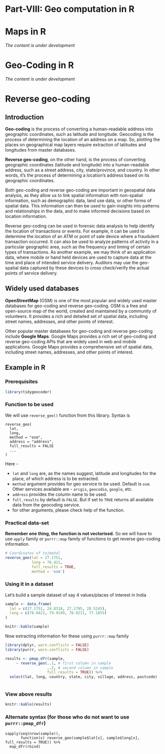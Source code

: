 # Part-VIII: Geo computation in R {-}

# Maps in R
*The content is under development*

# Geo-Coding in R

*The content is under development*

# Reverse geo-coding
## Introduction
**Geo-coding** is the process of converting a human-readable address into geographic coordinates, such as latitude and longitude. Geocoding is the process of determining the location of an address on a map. So, plotting the places on geographical map layers require extraction of latitudes and longitudes from master databases.

**Reverse geo-coding**, on the other hand, is the process of converting geographic coordinates (latitude and longitude) into a human-readable address, such as a street address, city, state/province, and country. In other words, it's the process of determining a location's address based on its geographic coordinates.  

Both geo-coding and reverse geo-coding are important in geospatial data analysis, as they allow us to link spatial information with non-spatial information, such as demographic data, land use data, or other forms of spatial data. This information can then be used to gain insights into patterns and relationships in the data, and to make informed decisions based on location information.  

Reverse geo-coding can be used in forensic data analysis to help identify the location of transactions or events. For example, it can be used to determine the location of an ATM or point of sale device where a fraudulent transaction occurred. It can also be used to analyze patterns of activity in a particular geographic area, such as the frequency and timing of certain types of transactions.  As another example, we may think of an application data, where mobile or hand held devices are used to capture data at the time and place of intended service delivery.  Auditors may use the geo-spatial data captured by these devices to cross check/verify the actual points of service delivery.

## Widely used databases
**OpenStreetMap** (OSM) is one of the most popular and widely used master databases for geo-coding and reverse geo-coding. OSM is a free and open-source map of the world, created and maintained by a community of volunteers. It provides a rich and detailed set of spatial data, including street names, addresses, and other points of interest.  

Other popular master databases for geo-coding and reverse geo-coding include **Google Maps**. Google Maps provides a rich set of geo-coding and reverse geo-coding APIs that are widely used in web and mobile applications. Google Maps provides a comprehensive set of spatial data, including street names, addresses, and other points of interest.

## Example in R
### Prerequisites
```r
library(tidygeocoder)
```

### Function to be used
We will use `reverse_geo()` function from this library.  Syntax is

```
reverse_geo(
  lat,
  long,
  method = "osm",
  address = "address",
  full_results = FALSE
  ...
)
```
Here -

- `lat` and `long` are, as the names suggest, latitude and longitudes for the place, of which address is to be extracted.
- `method` argument provides for geo service to be used.  Default is `osm`.  Other services available are - `arcgis`, `geocodio`, `google`, etc.
- `address` provides the column name to be used.
- `full_results` by default is `FALSE`.  But if set to `TRUE` returns all available data from the geocoding service.
- for other arguments, please check help of the function.

### Practical data-set
**Remember one thing, the function is not vectorised.**  So we will have to use `apply` family or `purrr::map` family of functions to get reverse geo-coding information.

```r

# Coordinates of tajmahal
reverse_geo(lat = 27.1751, 
            long = 78.421, 
            full_results = TRUE, 
            method = 'osm')
```

### Using it in a dataset
Let's build a sample dataset of say 4 values/places of interest in India
```r
sample <- data.frame(
  lat = c(27.1751, 24.8318, 27.1795, 28.5245),
  long = c(78.0421, 79.9199, 78.0211, 77.1855)
)

knitr::kable(sample)
```

Now extracting information for these using `purrr::map` family
```r
library(dplyr, warn.conflicts = FALSE)
library(purrr, warn.conflicts = FALSE)

results <- pmap_dfr(sample,
     ~ reverse_geo(..1, # first column in sample
                   ..2, # second column in sample
                   full_results = TRUE)) %>% 
  select(lat, long, country, state, city, village, address, postcode)
  
```

### View above results 
```r
knitr::kable(results) 
```

### Alternate syntax (for those who do not want to use `purrr::pmap_dfr`)
```
sapply(seq(nrow(sample)),
       function(x) reverse_geo(sample$lat[x], sample$long[x], full_results = TRUE)) %>% 
  map_dfr(rbind)
```

